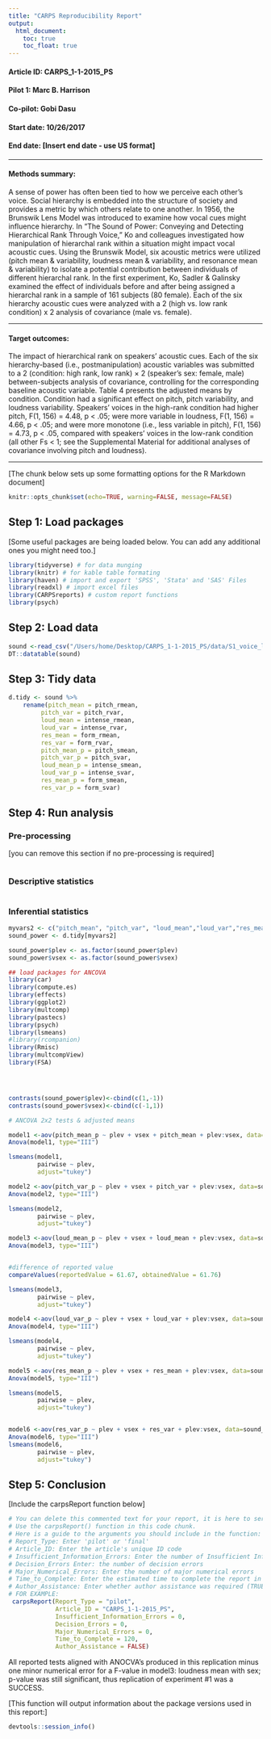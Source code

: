 ```yaml
---
title: "CARPS Reproducibility Report"
output:
  html_document:
    toc: true
    toc_float: true
---
```


#### Article ID: CARPS_1-1-2015_PS
#### Pilot 1: Marc B. Harrison 
#### Co-pilot: Gobi Dasu
#### Start date: 10/26/2017
#### End date: [Insert end date - use US format]   

-------

#### Methods summary: 
A sense of power has often been tied to how we perceive each other's voice. Social hierarchy is embedded into the structure of society and provides a metric by which others relate to one another. In 1956, the Brunswik Lens Model was introduced to examine how vocal cues might influence hierarchy. In “The Sound of Power: Conveying and Detecting Hierarchical Rank Through Voice,” Ko and colleagues investigated how manipulation of hierarchal rank within a situation might impact vocal acoustic cues. Using the Brunswik Model, six acoustic metrics were utilized (pitch mean & variability, loudness mean & variability, and resonance mean & variability) to isolate a potential contribution between individuals of different hierarchal rank. In the first experiment, Ko, Sadler & Galinsky examined the effect of individuals before and after being assigned a hierarchal rank in a sample of 161 subjects (80 female). Each of the six hierarchy acoustic cues were analyzed with a 2 (high vs. low rank condition)  x 2 analysis of covariance (male vs. female).

------

#### Target outcomes: 
The impact of hierarchical rank on speakers’ acoustic cues. Each of the six hierarchy-based (i.e., postmanipulation) acoustic variables was submitted to a 2 (condition: high rank, low rank) × 2 (speaker’s sex: female, male) between-subjects analysis of covariance, controlling for the corresponding baseline acoustic variable. Table 4 presents the adjusted means by condition. Condition had a significant effect on pitch, pitch variability, and loudness variability. Speakers’ voices in the high-rank condition had higher pitch, F(1, 156) = 4.48, p < .05; were more variable in loudness, F(1, 156) = 4.66,
p < .05; and were more monotone (i.e., less variable in pitch), F(1, 156) = 4.73, p < .05, compared with speakers’ voices in the low-rank condition (all other Fs < 1; see the Supplemental Material for additional analyses of covariance involving pitch and loudness).  

------

[The chunk below sets up some formatting options for the R Markdown document]

```r
knitr::opts_chunk$set(echo=TRUE, warning=FALSE, message=FALSE)
```

## Step 1: Load packages

[Some useful packages are being loaded below. You can add any additional ones you might need too.]

```r
library(tidyverse) # for data munging
library(knitr) # for kable table formating
library(haven) # import and export 'SPSS', 'Stata' and 'SAS' Files
library(readxl) # import excel files
library(CARPSreports) # custom report functions
library(psych)

```

## Step 2: Load data

```r
sound <-read_csv("/Users/home/Desktop/CARPS_1-1-2015_PS/data/S1_voice_level_Final.csv")
DT::datatable(sound)
```

## Step 3: Tidy data

```r
d.tidy <- sound %>% 
    rename(pitch_mean = pitch_rmean,
         pitch_var = pitch_rvar,          
         loud_mean = intense_rmean,
         loud_var = intense_rvar, 
         res_mean = form_rmean,
         res_var = form_rvar,
         pitch_mean_p = pitch_smean,
         pitch_var_p = pitch_svar,          
         loud_mean_p = intense_smean,
         loud_var_p = intense_svar, 
         res_mean_p = form_smean,
         res_var_p = form_svar)

```

## Step 4: Run analysis

### Pre-processing

[you can remove this section if no pre-processing is required]

```r

```

### Descriptive statistics

```r
```

### Inferential statistics

```r
myvars2 <- c("pitch_mean", "pitch_var", "loud_mean","loud_var","res_mean","res_var","pitch_mean_p","pitch_var_p", "loud_mean_p","loud_var_p","res_mean_p","res_var_p","plev", "vsex")
sound_power <- d.tidy[myvars2]

sound_power$plev <- as.factor(sound_power$plev)
sound_power$vsex <- as.factor(sound_power$vsex)

## load packages for ANCOVA
library(car)
library(compute.es)
library(effects)
library(ggplot2)
library(multcomp)
library(pastecs)
library(psych)
library(lsmeans)
#library(rcompanion)
library(Rmisc)
library(multcompView)
library(FSA)




contrasts(sound_power$plev)<-cbind(c(1,-1))
contrasts(sound_power$vsex)<-cbind(c(-1,1))

# ANCOVA 2x2 tests & adjusted means

model1 <-aov(pitch_mean_p ~ plev + vsex + pitch_mean + plev:vsex, data=sound_power)
Anova(model1, type="III")

lsmeans(model1,
        pairwise ~ plev,
        adjust="tukey")

model2 <-aov(pitch_var_p ~ plev + vsex + pitch_var + plev:vsex, data=sound_power)
Anova(model2, type="III")

lsmeans(model2,
        pairwise ~ plev,
        adjust="tukey")

model3 <-aov(loud_mean_p ~ plev + vsex + loud_mean + plev:vsex, data=sound_power)
Anova(model3, type="III")


#difference of reported value
compareValues(reportedValue = 61.67, obtainedValue = 61.76)

lsmeans(model3,
        pairwise ~ plev,
        adjust="tukey")

model4 <-aov(loud_var_p ~ plev + vsex + loud_var + plev:vsex, data=sound_power)
Anova(model4, type="III")

lsmeans(model4,
        pairwise ~ plev,
        adjust="tukey")

model5 <-aov(res_mean_p ~ plev + vsex + res_mean + plev:vsex, data=sound_power)
Anova(model5, type="III")

lsmeans(model5,
        pairwise ~ plev,
        adjust="tukey")


model6 <-aov(res_var_p ~ plev + vsex + res_var + plev:vsex, data=sound_power)
Anova(model6, type="III")
lsmeans(model6,
        pairwise ~ plev,
        adjust="tukey")
```

## Step 5: Conclusion

[Include the carpsReport function below]

```r
# You can delete this commented text for your report, it is here to serve as a guide.
# Use the carpsReport() function in this code chunk.
# Here is a guide to the arguments you should include in the function:
# Report_Type: Enter 'pilot' or 'final'
# Article_ID: Enter the article's unique ID code
# Insufficient_Information_Errors: Enter the number of Insufficient Information Errors
# Decision_Errors Enter: the number of decision errors
# Major_Numerical_Errors: Enter the number of major numerical errors
# Time_to_Complete: Enter the estimated time to complete the report in minutes
# Author_Assistance: Enter whether author assistance was required (TRUE/FALSE)
# FOR EXAMPLE:
 carpsReport(Report_Type = "pilot", 
             Article_ID = "CARPS_1-1-2015_PS", 
             Insufficient_Information_Errors = 0, 
             Decision_Errors = 0, 
             Major_Numerical_Errors = 0, 
             Time_to_Complete = 120, 
             Author_Assistance = FALSE)
```

All reported tests aligned with ANOCVA's produced in this replication minus one minor numerical error for a F-value in model3: loudness mean with sex; p-value was still significant, thus replication of experiment #1 was a SUCCESS. 

[This function will output information about the package versions used in this report:]

```r
devtools::session_info()
```

